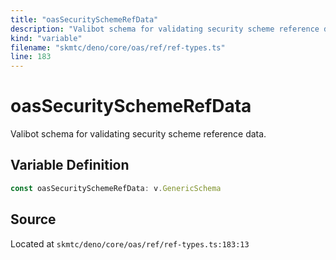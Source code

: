 ```yaml
---
title: "oasSecuritySchemeRefData"
description: "Valibot schema for validating security scheme reference data."
kind: "variable"
filename: "skmtc/deno/core/oas/ref/ref-types.ts"
line: 183
---
```


# oasSecuritySchemeRefData

Valibot schema for validating security scheme reference data.

## Variable Definition

```typescript
const oasSecuritySchemeRefData: v.GenericSchema
```

## Source

Located at `skmtc/deno/core/oas/ref/ref-types.ts:183:13`
